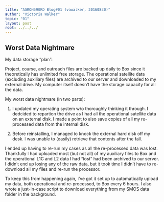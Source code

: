 ```yaml
---
title: "AGRON590RD Blog#01 (vawalker, 20160830)"
author: "Victoria Walker"
topic: "01"
layout: post
root: ../../../
---
```


## Worst Data Nightmare

My data storage "plan":

Project, course, and outreach files are backed up daily to Box since it theoretically has unlimited free storage. The operational satellite data (excluding auxiliary files) are archived to our server and downloaded to my external drive. My computer itself doesn't have the storage capacity for all the data.

My worst data nightmare (in two parts):

1) I updated my operating system w/o thoroughly thinking it through. I dedcided to repartion the drive as I had  all the operational satellite data on an external disk. I made a point to also save copies of all my re-processed data from the internal disk.

2) Before reinstalling, I managed to knock the external hard disk off my desk. I was unable to (easily) retrieve that contents after the fall.

I ended up having to re-run my cases as all the re-processed data was lost. Thankfully I had uploaded most (but not all) of my auxiliary files to Box and the operational L1C and L2 data I had "lost" had been archived to our server. I didn't end up losing any of the raw data, but it took time I didn't have to re-download all my files and re-run the processor.

To keep this from happening again, I've got it set up to automatically upload my data, both operational and re-processed, to Box every 6 hours. I also wrote a just-in-case script to download everything from my SMOS data folder in the background.